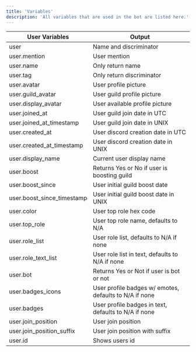 ```yaml
---
title: 'Variables'
description: 'All variables that are used in the bot are listed here.'
---
```


| User Variables | Output |
| --------- | ------ |
|user |Name and discriminator
|user.mention |User mention
|user.name |Only return name
|user.tag |Only return discriminator
|user.avatar |User profile picture
|user.guild_avatar |User guild profile picture
|user.display_avatar |User available profile picture
|user.joined_at |User guild join date in UTC
|user.joined_at_timestamp |User guild join date in UNIX
|user.created_at |User discord creation date in UTC
|user.created_at_timestamp |User discord creation date in UNIX
|user.display_name |Current user display name
|user.boost |Returns Yes or No if user is boosting guild 
|user.boost_since |User initial guild boost date
|user.boost_since_timestamp |User initial guild boost date in UNIX 
|user.color |User top role hex code
|user.top_role |User top role name, defaults to N/A
|user.role_list |User role list, defaults to N/A if none
|user.role_text_list |User role list in text, defaults to N/A if none
|user.bot |Returns Yes or Not if user is bot or not
|user.badges_icons  |User profile badges w/ emotes, defaults to N/A if none
|user.badges |User profile badges in text, defaults to N/A if none
|user.join_position |User join position
|user.join_position_suffix |User join position with suffix
|user.id |Shows users id







